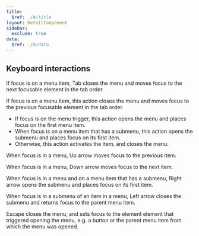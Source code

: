 ```yaml
---
title:
  $ref: ./#/title
layout: DetailComponent
sidebar:
  exclude: true
data:
  $ref: ./#/data
---
```


## Keyboard interactions

<KeyboardControls>
<KeyboardControl keyOrCombos="Tab">

If focus is on a menu item, Tab closes the menu and moves focus to the next focusable element in the tab order.

</KeyboardControl>
<KeyboardControl keyOrCombos="Shift + Tab">

If focus is on a menu item, this action closes the menu and moves focus to the previous focusable element in the tab order.

</KeyboardControl>
<KeyboardControl keyOrCombos="Space / Enter">

- If focus is on the menu trigger, this action opens the menu and places focus on the first menu item.
- When focus is on a menu item that has a submenu, this action opens the submenu and places focus on its first item.
- Otherwise, this action activates the item, and closes the menu.

</KeyboardControl>
<KeyboardControl keyOrCombos="Up arrow">
  
When focus is in a menu, Up arrow moves focus to the previous item.

</KeyboardControl>
  
<KeyboardControl keyOrCombos="Down arrow">

When focus is in a menu, Down arrow moves focus to the next item.

</KeyboardControl>
<KeyboardControl keyOrCombos="Right arrow">
  
When focus is in a menu and on a menu item that has a submenu, Right arrow opens the submenu and places focus on its first item.

</KeyboardControl>

<KeyboardControl keyOrCombos="Left arrow">

When focus is in a submenu of an item in a menu, Left arrow closes the submenu and returns focus to the parent menu item.

</KeyboardControl>
<KeyboardControl keyOrCombos="Escape">
  
Escape closes the menu, and sets focus to the element element that triggered opening the menu, e.g. a button or the parent menu item from which the menu was opened.

</KeyboardControl>
</KeyboardControls>
